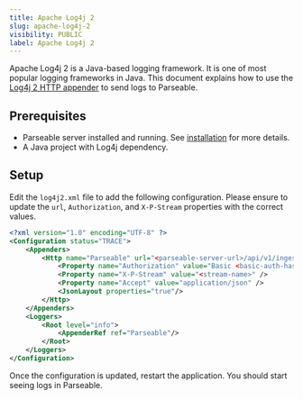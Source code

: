 ```yaml
---
title: Apache Log4j 2
slug: apache-log4j-2 
visibility: PUBLIC
label: Apache Log4j 2
---
```


<head>
<title>How to Use the Log4j 2 HTTP Appender to Send Logs to Parseable | Parseable</title>
<meta charSet="utf-8" />
<meta name="twitter:card" content="summary" />
</head>

Apache Log4j 2 is a Java-based logging framework. It is one of most popular logging frameworks in Java. This document explains how to use the [Log4j 2 HTTP appender](https://logging.apache.org/log4j/2.x/manual/appenders.html#HttpAppender) to send logs to Parseable.

## Prerequisites

- Parseable server installed and running. See [installation](https://www.parseable.com/docs/category/installation) for more details.
- A Java project with Log4j dependency.

## Setup

Edit the `log4j2.xml` file to add the following configuration. Please ensure to update the `url`, `Authorization`, and `X-P-Stream` properties with the correct values.

```xml
<?xml version="1.0" encoding="UTF-8" ?>
<Configuration status="TRACE">
    <Appenders>
        <Http name="Parseable" url="<parseable-server-url>/api/v1/ingest" method="POST">
            <Property name="Authorization" value="Basic <basic-auth-hash>" />
            <Property name="X-P-Stream" value="<stream-name>" />
            <Property name="Accept" value="application/json" />
            <JsonLayout properties="true"/>
        </Http>
    </Appenders>
    <Loggers>
        <Root level="info">
            <AppenderRef ref="Parseable"/>
        </Root>
    </Loggers>
</Configuration>
```

Once the configuration is updated, restart the application. You should start seeing logs in Parseable.
